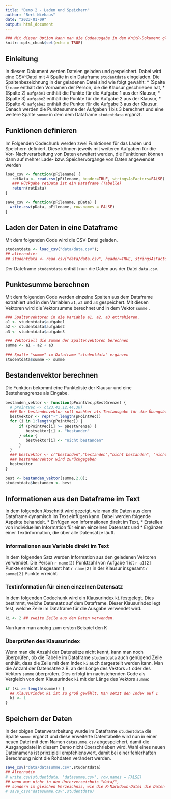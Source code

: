 ```yaml
---
title: "Demo 2 - Laden und Speichern"
author: "Bert Niehaus"
date: "2023-01-09"
output: html_document
---
```


```r
### Mit dieser Option kann man die Codeausgabe in dem KnitR-Dokument global anpassen
knitr::opts_chunk$set(echo = TRUE)
```

## Einleitung

In diesem Dokument werden Dateien geladen und gespeichert. Dabei wird eine CSV-Datei mit 4 Spalte in ein Dataframe `studentdata` eingeladen. Die Spaltenbezeichnung in der geladenen Datei sind wie folgt gewählt:
* (Spalte 1) `name` enthält den Vornamen der Person, die die Klausur geschrieben hat,
* (Spalte 2) `aufgabe1` enthält die Punkte für die Aufgabe 1 aus der Klausur,
* (Spalte 3) `aufgabe2` enthält die Punkte für die Aufgabe 2 aus der Klausur,
* (Spalte 4) `aufgabe3` enthält die Punkte für die Aufgabe 3 aus der Klausur.
Danach werden die Punktesumme der Aufgaben 1 bis 3 berechnet und eine weitere Spalte `summe` in dem dem Dataframe `studentdata` ergänzt.

## Funktionen definieren
Im Folgenden Codechunk werden zwei Funktionen für das Laden und Speichern definiert. Diese können jeweils mit weiteren Aufgaben für die Vor- Nachverarbeitung von Daten erweitert werden, die Funktionen können dann auf mehrer Lade- bzw. Speichervorgänge von Daten angewendet werden 
```r

load_csv <- function(pFilename) {
   retData <- read.csv(pFilename, header=TRUE, stringsAsFactors=FALSE)
   ### Rückgabe retData ist ein Dataframe (Tabelle)
   return(retData)
}

save_csv <- function(pFilename, pData) {
  write.csv(pData, pFilename, row.names = FALSE)
}
```

## Laden der Daten in eine Dataframe
Mit dem folgenden Code wird die CSV-Datei geladen.
```r
studentdata <- load_csv("data/data.csv");
## alternativ:  
## studentdata <- read.csv("data/data.csv", header=TRUE, stringsAsFactors=FALSE)
```
Der Dateframe `studentdata` enthält nun die Daten aus der Datei `data.csv`.

## Punktesumme berechnen
Mit dem folgenden Code werden einzelne Spalten aus dem Dataframe extrahiert und in den Variablen `a1`, `a2` und `a3` gespeichert. Mit diesen Vektoren wird die Vektorsumme berechnet und in dem Vektor `summe` .

```r
### Spaltenvektoren in die Variable a1, a2, a3 extrahieren.
a1 <- studentdata$aufgabe1
a2 <- studentdata$aufgabe2
a3 <- studentdata$aufgabe3

### Vektoriell die Summe der Spaltenvektoren berechnen
summe <- a1 + a2 + a3

### Spalte "summe" im Dataframe "studentdata" ergänzen
studentdata$summe <- summe
```

## Bestandenvektor berechnen

Die Funktion bekommt eine Punkteliste der Klausur und eine  Bestehensgrenze als Eingabe.

```r
bestanden_vektor <- function(pPointVec,pBestGrenze) {
  # pPointVec <- c(23,42,12,44,30)
  ### Der bestandenvektor soll nachher als Textausgabe für die Übungsblätter verwendet werden.
  bestvektor <- rep("-",length(pPointVec))
  for (i in 1:length(pPointVec)) {
      if (pPointVec[i] >= pBestGrenze) {
         bestvektor[i] <- "bestanden"  
      } else {
         bestvektor[i] <- "nicht bestanden"  
      }
  }
  ### bestvektor <- c("bestanden","bestanden","nicht bestanden", "nicht bestanden", "bestanden")
  ### bestandenvektor wird zurückgegeben
  bestvektor 
}

best <- bestanden_vektor(summe,2.0);
studentdata$bestanden <- best 
```


## Informationen aus den Dataframe im Text
In dem folgenden Abschnitt wird gezeigt, wie man die Daten aus dem Dataframe dynamisch im Text einfügen kann. Dabei werden folgende Aspekte behandelt.
* Einfügen von Informaiionen direkt im Text,
* Erstellen von individuellen Information für einen einzelnen Datensatz und 
* Ergänzen einer Textinformation, die über alle Datensätze läuft.

### Informaiionen aus Variable direkt im Text
In dem folgenden Satz werden Information aus den geladenen Vektoren verwendet. 
Die Person `r name[2]`  Punktzahl von Aufgabe 1 ist `r a1[2]` Punkte erreicht. Insgesamt hat `r name[2]`  in der Klausur insgesamt `r summe[2]` Punkte erreicht.

### Textinformation für einen einzelnen Datensatz
In dem folgenden Codechunk wird ein Klausurindex `ki` festgelegt. Dies bestimmt, welche Datensatz auf dem Dataframe. Dieser Klausurindex legt fest, welche Zeile im Dataframe für die Ausgabe verwendet wird.
```r
ki <- 2 ## zweite Zeile aus den Daten verwenden. 
```
Nun kann man anolog zum ersten Beispiel den K

### Überprüfen des Klausurindex 
Wenn man die Anzahl der Datensätze nicht kennt, kann man noch überprüfen, ob die Tabelle im Dataframe `studentdata` auch genügend Zeile enthält, dass die Zeile mit dem Index `ki` auch dargestellt werden kann. Man die Anzahl der Datensätze z.B. an der Lönge des Vektors `a1` oder des Vektors `summe` überprüfen. Dies erfolgt im nachstehenden Code als Vergleich von dem Klausurindex `ki` mit der Länge des Vektors `summe`:
```r
if (ki >= length(summe)) {
  ## Klausurindex ki ist zu groß gewählt. Man setzt den Index auf 1
  ki <- 1
}
```

## Speichern der Daten
In der obigen Datenverarbeitung wurde im Dataframe `studentdata` die Spalte `summe` ergänzt und diese erweiterte Datentabelle wird nun in einer neuen Datei mit dem Namen `datasumme.csv` abgespeichert, damit die Ausgangsdatei in diesem Demo nicht überschrieben wird. 
Wahl eines neuen Dateinamens ist prinzipiell empfehlenswert, damit bei einer fehlerhaften Berechnung nicht die Rohdaten verändert werden.
```r
save_csv("data/datasumme.csv",studentdata)
## Alternativ
# write.csv(studentdata, "datasumme.csv", row.names = FALSE)
## wenn man nicht in dem Unterverzeichnis "data/", 
## sondern im gleichen Verzeichnis, wie die R-Markdown-Datei die Daten speichern möchte
# save_csv("datasumme.csv",studentdata)
```


